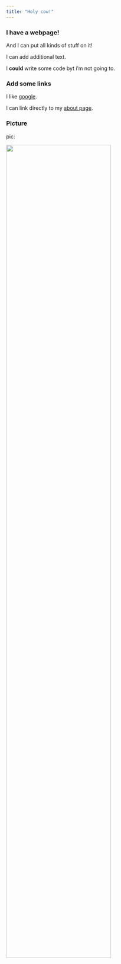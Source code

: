 ```yaml
---
title: "Holy cow!"
---
```


### I have a webpage!

And I can put all kinds of stuff on it!

I can add additional text.

I **could** write some code byt i'm not going to.

### Add some links

I like [google](https://www.google.com).

I can link directly to my [about page](about.html).

### Picture

pic:

<img src="images/pic.png" style="width:75%">

